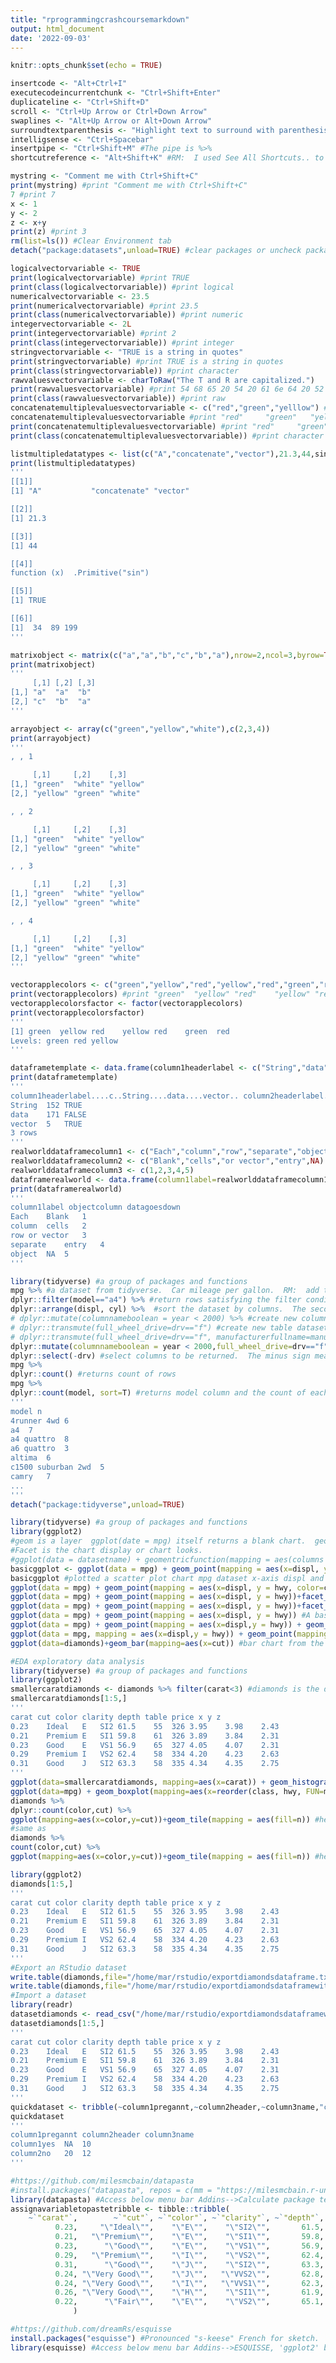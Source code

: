 ```yaml
---
title: "rprogrammingcrashcoursemarkdown"
output: html_document
date: '2022-09-03'
---
```


```r
knitr::opts_chunk$set(echo = TRUE)
```
<!-- Shortcut keys -->
```r
insertcode <- "Alt+Ctrl+I"
executecodeincurrentchunk <- "Ctrl+Shift+Enter"
duplicateline <- "Ctrl+Shift+D"
scroll <- "Ctrl+Up Arrow or Ctrl+Down Arrow"
swaplines <- "Alt+Up Arrow or Alt+Down Arrow"
surroundtextparenthesis <- "Highlight text to surround with parenthesis."
intelligsense <- "Ctrl+Spacebar"
insertpipe <- "Ctrl+Shift+M" #The pipe is %>%
shortcutreference <- "Alt+Shift+K" #RM:  I used See All Shortcuts.. to find insertpipe
```

<!-- #Basic Syntax, some hotkeys -->
```r
mystring <- "Comment me with Ctrl+Shift+C"
print(mystring) #print "Comment me with Ctrl+Shift+C"
7 #print 7
x <- 1
y <- 2
z <- x+y
print(z) #print 3
rm(list=ls()) #Clear Environment tab
detach("package:datasets",unload=TRUE) #clear packages or uncheck packages datasets in Packages tab System Library
```

<!-- R Object:  Vector.  A vector is a value assigned to a variable -->
```r
logicalvectorvariable <- TRUE
print(logicalvectorvariable) #print TRUE
print(class(logicalvectorvariable)) #print logical
numericalvectorvariable <- 23.5
print(numericalvectorvariable) #print 23.5
print(class(numericalvectorvariable)) #print numeric
integervectorvariable <- 2L
print(integervectorvariable) #print 2
print(class(integervectorvariable)) #print integer
stringvectorvariable <- "TRUE is a string in quotes"
print(stringvectorvariable) #print TRUE is a string in quotes
print(class(stringvectorvariable)) #print character
rawvaluesvectorvariable <- charToRaw("The T and R are capitalized.")
print(rawvaluesvectorvariable) #print 54 68 65 20 54 20 61 6e 64 20 52 20 61 72 65 20 63 61 70 69 74 61 6c 69 7a 65 64 2e
print(class(rawvaluesvectorvariable)) #print raw
concatenatemultiplevaluesvectorvariable <- c("red","green","yelllow") #c is concatenate or combine
concatenatemultiplevaluesvectorvariable #print "red"     "green"   "yelllow"
print(concatenatemultiplevaluesvectorvariable) #print "red"     "green"   "yelllow"
print(class(concatenatemultiplevaluesvectorvariable)) #print character
```
<!-- R Object:  List.  A list contain different types of elements.  It's like a vector with multiple data types.  Begin the list function with the word list. -->
```r
listmultipledatatypes <- list(c("A","concatenate","vector"),21.3,44,sin,TRUE, c(34,89,199))
print(listmultipledatatypes)
'''
[[1]]
[1] "A"           "concatenate" "vector"     

[[2]]
[1] 21.3

[[3]]
[1] 44

[[4]]
function (x)  .Primitive("sin")

[[5]]
[1] TRUE

[[6]]
[1]  34  89 199
'''
```
<!-- R Object:  Matrix.  A two-dimensional rectangular data set.  Vector is the input.  Same data type.  No names for rows and columns.  Columns are labeled  by index numbers.  In contrast, data frame is like an Excel table spreadsheet.-->
```r
matrixobject <- matrix(c("a","a","b","c","b","a"),nrow=2,ncol=3,byrow=TRUE)
print(matrixobject)
'''
     [,1] [,2] [,3]
[1,] "a"  "a"  "b" 
[2,] "c"  "b"  "a" 
'''
```
<!-- R Object:  Array.  A matrix with three or more dimensions. Instructor rarely use arrays-->
```r
arrayobject <- array(c("green","yellow","white"),c(2,3,4))
print(arrayobject)
'''
, , 1

     [,1]     [,2]    [,3]    
[1,] "green"  "white" "yellow"
[2,] "yellow" "green" "white" 

, , 2

     [,1]     [,2]    [,3]    
[1,] "green"  "white" "yellow"
[2,] "yellow" "green" "white" 

, , 3

     [,1]     [,2]    [,3]    
[1,] "green"  "white" "yellow"
[2,] "yellow" "green" "white" 

, , 4

     [,1]     [,2]    [,3]    
[1,] "green"  "white" "yellow"
[2,] "yellow" "green" "white" 
'''
```
<!-- R Object:  Factors.  A factor stores the vector along with the distinct values as labels.  The labels are the character irrespective of whether it's numeric or character or boolean in the input vector.  Useful for statistical modeling.  The nlevels function gives the count of levels. -->
```r
vectorapplecolors <- c("green","yellow","red","yellow","red","green","red")
print(vectorapplecolors) #print "green"  "yellow" "red"    "yellow" "red"    "green"  "red" 
vectorapplecolorsfactor <- factor(vectorapplecolors)
print(vectorapplecolorsfactor)
'''
[1] green  yellow red    yellow red    green  red   
Levels: green red yellow
'''
```
<!-- R Object:  Data Frames.  Most useful.  Multiple lists of vector equal length.  Each vector is the same data type.  Use data.frame function name. Click on the white icon in Environment tab to view the data frame as a table easier to view -->
```r
dataframetemplate <- data.frame(column1headerlabel <- c("String","data","vector"),column2headerlabel <- c(152,171,5),column3headerlabel <- c(TRUE,FALSE,TRUE))
print(dataframetemplate)
'''
column1headerlabel....c..String....data....vector.. column2headerlabel....c.152..171..5. column3headerlabel....c.TRUE..FALSE..TRUE.
String	152	TRUE		
data	171	FALSE		
vector	5	TRUE		
3 rows
'''
realworlddataframecolumn1 <- c("Each","column","row","separate","object")
realworlddataframecolumn2 <- c("Blank","cells","or vector","entry",NA)
realworlddataframecolumn3 <- c(1,2,3,4,5)
dataframerealworld <- data.frame(column1label=realworlddataframecolumn1,objectcolumn=realworlddataframecolumn2,datagoesdown=realworlddataframecolumn3)
print(dataframerealworld)
'''
column1label objectcolumn datagoesdown
Each	Blank	1		
column	cells	2		
row	or vector	3		
separate	entry	4		
object	NA	5		
'''
```

```r
library(tidyverse) #a group of packages and functions
mpg %>% #a dataset from tidyverse.  Car mileage per gallon.  RM:  add the pipe %>% to reference mpg as the dataset for the dplyrs'.  The pipe goes to the next line to process.  Pipe is a chain.
dplyr::filter(model=="a4") %>% #return rows satisfying the filter conditions.  Exact filter syntax dplyr::(filter(dataset name,columnname*filter logical syntax*))
dplyr::arrange(displ, cyl) %>%  #sort the dataset by columns.  The second dplyr dplyr arrange takes the first dplyr filter and sorts the results for which the pipe is at the end of the first dplyr.
# dplyr::mutate(columnnameboolean = year < 2000) %>% #create new column columnameboolean TRUE for year column less than 2000, FALSE year column 2000 and greater
# dplyr::transmute(full_wheel_drive=drv=="f") #create new table dataset one column full_wheel-drive for which drv column rows with f becomes TRUE.
# dplyr::transmute(full_wheel_drive=drv=="f", manufacturerfullname=manufacturer=="audi") #create new table dataset one column full_wheel-drive for which drv column rows with f becomes TRUE and second column manufacturerfullname for which manufacturer column rows with audi becomes TRUE.
dplyr::mutate(columnnameboolean = year < 2000,full_wheel_drive=drv=="f") %>% #create new column columnameboolean TRUE for year column less than 2000, FALSE year column 2000 and greater and new column full_wheel-drive for which drv column rows with f becomes TRUE.
dplyr::select(-drv) #select columns to be returned.  The minus sign means exclude column.
mpg %>% 
dplyr::count() #returns count of rows
mpg %>% 
dplyr::count(model, sort=T) #returns model column and the count of each model
'''
model n
4runner 4wd	6			
a4	7			
a4 quattro	8			
a6 quattro	3			
altima	6			
c1500 suburban 2wd	5			
camry	7	
...
'''
detach("package:tidyverse",unload=TRUE)
```

```r
library(tidyverse) #a group of packages and functions
library(ggplot2)
#geom is a layer  ggplot(date = mpg) itself returns a blank chart.  geoms geom_... is the chart type.  mapping the aes or aesthetic.  %>% is invalid in ggplot2.  Maybe ggplot3 said instructor.
#Facet is the chart display or chart looks.
#ggplot(data = datasetname) + geomentricfunction(mapping = aes(columns to plot x=x-axiscolumn, y=y-axiscolumn))
basicggplot <- ggplot(data = mpg) + geom_point(mapping = aes(x=displ, y = hwy))
basicggplot #plotted a scatter plot chart mpg dataset x-axis displ and y-axis hwy denoting the displ and its hwy.
ggplot(data = mpg) + geom_point(mapping = aes(x=displ, y = hwy, color=class)) #distinguishes each plot point by class column color coded
ggplot(data = mpg) + geom_point(mapping = aes(x=displ, y = hwy))+facet_wrap(~class, nrow=2) #Multiple small scatterplot charts separated by class column.  Two rows.
ggplot(data = mpg) + geom_point(mapping = aes(x=displ, y = hwy))+facet_grid(drv~cyl) #Multiple small scatterplot charts by driv column on the right and cyl column on top.  x-axis displ is on the bottom.  y-axis hwy is on the left.  For example, top right scatterplot chart is 4 wheel drive and 8 cylinder cars.
ggplot(data = mpg) + geom_point(mapping = aes(x=displ, y = hwy)) #A basic ggplot chart which is a scatterplot chart.
ggplot(data = mpg) + geom_point(mapping = aes(x=displ,y = hwy)) + geom_smooth(mapping = aes(x=displ, y=hwy)) #geom_smooth is a curved regression line minimal amount of distance to the average representing all points
ggplot(data = mpg, mapping = aes(x=displ,y = hwy)) + geom_point(mapping=aes(color=class))+geom_smooth() #geom_smooth is a curved regression line minimal amount of distance to the average representing all points and distinguishes each plot point by class column color coded
ggplot(data=diamonds)+geom_bar(mapping=aes(x=cut)) #bar chart from the diamonds data set in ggplot2 by cut.  Cut is the x-axis.  The count is the y-axis.
```

```r
#EDA exploratory data analysis
library(tidyverse) #a group of packages and functions
library(ggplot2)
smallercaratdiamonds <- diamonds %>% filter(carat<3) #diamonds is the data set
smallercaratdiamonds[1:5,]
'''
carat cut color clarity depth table price x y z
0.23	Ideal	E	SI2	61.5	55	326	3.95	3.98	2.43
0.21	Premium	E	SI1	59.8	61	326	3.89	3.84	2.31
0.23	Good	E	VS1	56.9	65	327	4.05	4.07	2.31
0.29	Premium	I	VS2	62.4	58	334	4.20	4.23	2.63
0.31	Good	J	SI2	63.3	58	335	4.34	4.35	2.75
'''
ggplot(data=smallercaratdiamonds, mapping=aes(x=carat)) + geom_histogram(binwidth=0.1) #histogram chart by the smallercaratdiamonds custom dataset from diamonds dataset.  Each bin is 0.1.
ggplot(data=mpg) + geom_boxplot(mapping=aes(x=reorder(class, hwy, FUN=median),y=hwy)) #boxplot chart by car class in x-axis pickup, suv, minivan, 2seater, subcompact, compact, midsize.  y-axis is hwy.  Dots above and below the boxplot are the outliers.  Line in the middle is the median.
diamonds %>% 
dplyr::count(color,cut) %>% 
ggplot(mapping=aes(x=color,y=cut))+geom_tile(mapping = aes(fill=n)) #heat map chart color in x-axis, cut in y-axis
#same as
diamonds %>% 
count(color,cut) %>% 
ggplot(mapping=aes(x=color,y=cut))+geom_tile(mapping = aes(fill=n)) #heat map chart color in x-axis, cut in y-axis
```

```r
library(ggplot2)
diamonds[1:5,]
'''
carat cut color clarity depth table price x y z
0.23	Ideal	E	SI2	61.5	55	326	3.95	3.98	2.43
0.21	Premium	E	SI1	59.8	61	326	3.89	3.84	2.31
0.23	Good	E	VS1	56.9	65	327	4.05	4.07	2.31
0.29	Premium	I	VS2	62.4	58	334	4.20	4.23	2.63
0.31	Good	J	SI2	63.3	58	335	4.34	4.35	2.75
'''
#Export an RStudio dataset
write.table(diamonds,file="/home/mar/rstudio/exportdiamondsdataframe.txt", sep=" ", row.names=FALSE, col.names=TRUE)
write.table(diamonds,file="/home/mar/rstudio/exportdiamondsdataframewithcommas.csv", sep=",", row.names=FALSE, col.names=TRUE)
#Import a dataset
library(readr)
datasetdiamonds <- read_csv("/home/mar/rstudio/exportdiamondsdataframewithcommas.csv")
datasetdiamonds[1:5,]
'''
carat cut color clarity depth table price x y z
0.23	Ideal	E	SI2	61.5	55	326	3.95	3.98	2.43
0.21	Premium	E	SI1	59.8	61	326	3.89	3.84	2.31
0.23	Good	E	VS1	56.9	65	327	4.05	4.07	2.31
0.29	Premium	I	VS2	62.4	58	334	4.20	4.23	2.63
0.31	Good	J	SI2	63.3	58	335	4.34	4.35	2.75
'''
quickdataset <- tribble(~column1pregannt,~column2header,~column3name,"column1yes",NA,10,"column2no",20,12) #use tribble function
quickdataset
'''
column1pregannt column2header column3name
column1yes	NA	10
column2no	20	12
'''
```

```r
#https://github.com/milesmcbain/datapasta
#install.packages("datapasta", repos = c(mm = "https://milesmcbain.r-universe.dev", getOption("repos")))
library(datapasta) #Access below menu bar Addins-->Calculate package test coverage, DATAPASTA.  Below DATAPASTA are options to paste data copied in the clipboard.  For example, paste as tribble
assignavariabletopastetribble <- tibble::tribble(
    ~`"carat"`,        ~`"cut"`, ~`"color"`, ~`"clarity"`, ~`"depth"`, ~`"table"`, ~`"price"`, ~`"x"`, ~`"y"`, ~`"z"`,
          0.23,     "\"Ideal\"",    "\"E\"",    "\"SI2\"",       61.5,         55,       326L,   3.95,   3.98,   2.43,
          0.21,   "\"Premium\"",    "\"E\"",    "\"SI1\"",       59.8,         61,       326L,   3.89,   3.84,   2.31,
          0.23,      "\"Good\"",    "\"E\"",    "\"VS1\"",       56.9,         65,       327L,   4.05,   4.07,   2.31,
          0.29,   "\"Premium\"",    "\"I\"",    "\"VS2\"",       62.4,         58,       334L,    4.2,   4.23,   2.63,
          0.31,      "\"Good\"",    "\"J\"",    "\"SI2\"",       63.3,         58,       335L,   4.34,   4.35,   2.75,
          0.24, "\"Very Good\"",    "\"J\"",   "\"VVS2\"",       62.8,         57,       336L,   3.94,   3.96,   2.48,
          0.24, "\"Very Good\"",    "\"I\"",   "\"VVS1\"",       62.3,         57,       336L,   3.95,   3.98,   2.47,
          0.26, "\"Very Good\"",    "\"H\"",    "\"SI1\"",       61.9,         55,       337L,   4.07,   4.11,   2.53,
          0.22,      "\"Fair\"",    "\"E\"",    "\"VS2\"",       65.1,         61,       337L,   3.87,   3.78,   2.49,
              )
```

```r
#https://github.com/dreamRs/esquisse
install.packages("esquisse") #Pronounced "s-keese" French for sketch.
library(esquisse) #Access below menu bar Addins-->ESQUISSE, 'ggplot2' builder.  Upload a dataset; in particular, save a dataset to a variable the variable is under Select a data.frame drop down box.  Another window opens where the user drag and drop the variables in the dataset and choose options.  Creates the R code to copy and paste to RStudio.  RM:  I use assignavariabletopastetribble above at datapasta to practice.
```


